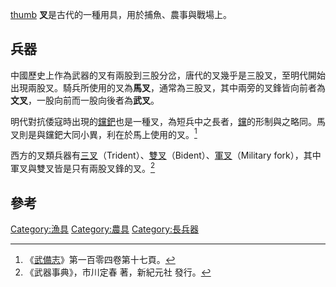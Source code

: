 {{About|古代的大型長柄用具的叉|西式餐具的叉|餐叉|符號|叉號}}
[[檔案:文叉與武叉.jpg|thumb]]
'''叉'''是古代的一種用具，用於捕魚、農事與戰場上。

==兵器==
中國歷史上作為武器的叉有兩股到三股分岔，唐代的叉幾乎是三股叉，至明代開始出現兩股叉。騎兵所使用的叉為'''馬叉'''，通常為三股叉，其中兩旁的叉鋒皆向前者為'''文叉'''，一股向前而一股向後者為'''武叉'''。

明代對抗倭寇時出現的[[钂鈀|钂鈀]]也是一種叉，為短兵中之長者，[[钂|钂]]的形制與之略同。馬叉則是與钂鈀大同小異，利在於馬上使用的叉。<ref>《[[武備志|武備志]]》第一百零四卷第十七頁。</ref>

西方的叉類兵器有[[三叉|三叉]]（Trident）、[[雙叉|雙叉]]（Bident）、[[軍叉|軍叉]]（Military fork），其中軍叉與雙叉皆是只有兩股叉鋒的叉。<ref>《武器事典》，市川定春 著，新紀元社 發行。</ref>

==參考==
{{reflist}}

{{十八般兵器}}
{{中國古代武器}}

[[Category:漁具|Category:漁具]]
[[Category:農具|Category:農具]]
[[Category:長兵器|Category:長兵器]]